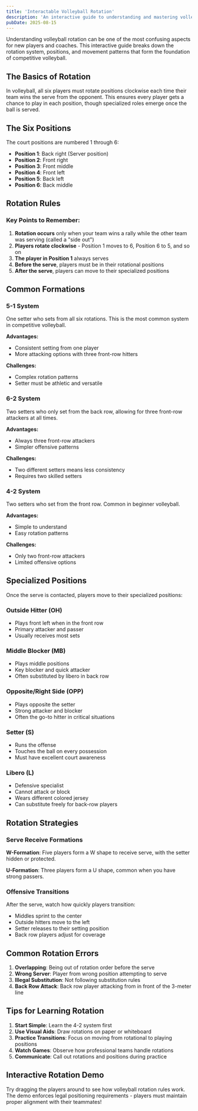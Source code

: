 ```yaml
---
title: 'Interactable Volleyball Rotation'
description: 'An interactive guide to understanding and mastering volleyball rotation patterns, positions, and strategies'
pubDate: 2025-08-15
---
```



Understanding volleyball rotation can be one of the most confusing aspects for new players and coaches. This interactive guide breaks down the rotation system, positions, and movement patterns that form the foundation of competitive volleyball.

## The Basics of Rotation

In volleyball, all six players must rotate positions clockwise each time their team wins the serve from the opponent. This ensures every player gets a chance to play in each position, though specialized roles emerge once the ball is served.

## The Six Positions

The court positions are numbered 1 through 6:

- **Position 1**: Back right (Server position)
- **Position 2**: Front right
- **Position 3**: Front middle
- **Position 4**: Front left
- **Position 5**: Back left
- **Position 6**: Back middle

## Rotation Rules

### Key Points to Remember:

1. **Rotation occurs** only when your team wins a rally while the other team was serving (called a "side out")
2. **Players rotate clockwise** - Position 1 moves to 6, Position 6 to 5, and so on
3. **The player in Position 1** always serves
4. **Before the serve**, players must be in their rotational positions
5. **After the serve**, players can move to their specialized positions

## Common Formations

### 5-1 System
One setter who sets from all six rotations. This is the most common system in competitive volleyball.

**Advantages:**
- Consistent setting from one player
- More attacking options with three front-row hitters

**Challenges:**
- Complex rotation patterns
- Setter must be athletic and versatile

### 6-2 System
Two setters who only set from the back row, allowing for three front-row attackers at all times.

**Advantages:**
- Always three front-row attackers
- Simpler offensive patterns

**Challenges:**
- Two different setters means less consistency
- Requires two skilled setters

### 4-2 System
Two setters who set from the front row. Common in beginner volleyball.

**Advantages:**
- Simple to understand
- Easy rotation patterns

**Challenges:**
- Only two front-row attackers
- Limited offensive options

## Specialized Positions

Once the serve is contacted, players move to their specialized positions:

### Outside Hitter (OH)
- Plays front left when in the front row
- Primary attacker and passer
- Usually receives most sets

### Middle Blocker (MB)
- Plays middle positions
- Key blocker and quick attacker
- Often substituted by libero in back row

### Opposite/Right Side (OPP)
- Plays opposite the setter
- Strong attacker and blocker
- Often the go-to hitter in critical situations

### Setter (S)
- Runs the offense
- Touches the ball on every possession
- Must have excellent court awareness

### Libero (L)
- Defensive specialist
- Cannot attack or block
- Wears different colored jersey
- Can substitute freely for back-row players

## Rotation Strategies

### Serve Receive Formations

**W-Formation**: Five players form a W shape to receive serve, with the setter hidden or protected.

**U-Formation**: Three players form a U shape, common when you have strong passers.

### Offensive Transitions

After the serve, watch how quickly players transition:
- Middles sprint to the center
- Outside hitters move to the left
- Setter releases to their setting position
- Back row players adjust for coverage

## Common Rotation Errors

1. **Overlapping**: Being out of rotation order before the serve
2. **Wrong Server**: Player from wrong position attempting to serve
3. **Illegal Substitution**: Not following substitution rules
4. **Back Row Attack**: Back row player attacking from in front of the 3-meter line

## Tips for Learning Rotation

1. **Start Simple**: Learn the 4-2 system first
2. **Use Visual Aids**: Draw rotations on paper or whiteboard
3. **Practice Transitions**: Focus on moving from rotational to playing positions
4. **Watch Games**: Observe how professional teams handle rotations
5. **Communicate**: Call out rotations and positions during practice

## Interactive Rotation Demo

Try dragging the players around to see how volleyball rotation rules work. The demo enforces legal positioning requirements - players must maintain proper alignment with their teammates!

<VolleyballRotationDemo />